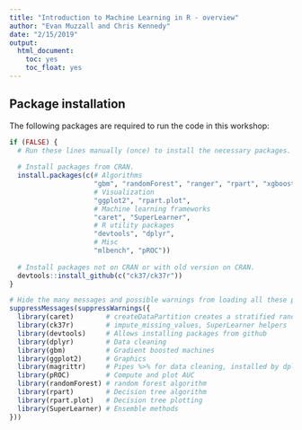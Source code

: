 ```yaml
---
title: "Introduction to Machine Learning in R - overview"
author: "Evan Muzzall and Chris Kennedy"
date: "2/15/2019"
output:
  html_document:
    toc: yes
    toc_float: yes
---
```


## Package installation

The following packages are required to run the code in this workshop:

```r
if (FALSE) {
  # Run these lines manually (once) to install the necessary packages.
  
  # Install packages from CRAN.
  install.packages(c(# Algorithms
                     "gbm", "randomForest", "ranger", "rpart", "xgboost",
                     # Visualization
                     "ggplot2", "rpart.plot", 
                     # Machine learning frameworks
                     "caret", "SuperLearner",
                     # R utility packages
                     "devtools", "dplyr",
                     # Misc
                     "mlbench", "pROC"))
  
  # Install packages not on CRAN or with old version on CRAN.
  devtools::install_github(c("ck37/ck37r"))
}

# Hide the many messages and possible warnings from loading all these packages.
suppressMessages(suppressWarnings({  
  library(caret)        # createDataPartition creates a stratified random split
  library(ck37r)        # impute_missing_values, SuperLearner helpers
  library(devtools)     # Allows installing packages from github
  library(dplyr)        # Data cleaning
  library(gbm)          # Gradient boosted machines
  library(ggplot2)      # Graphics 
  library(magrittr)     # Pipes %>% for data cleaning, installed by dplyr.
  library(pROC)         # Compute and plot AUC 
  library(randomForest) # random forest algorithm
  library(rpart)        # Decision tree algorithm
  library(rpart.plot)   # Decision tree plotting
  library(SuperLearner) # Ensemble methods
}))
```


